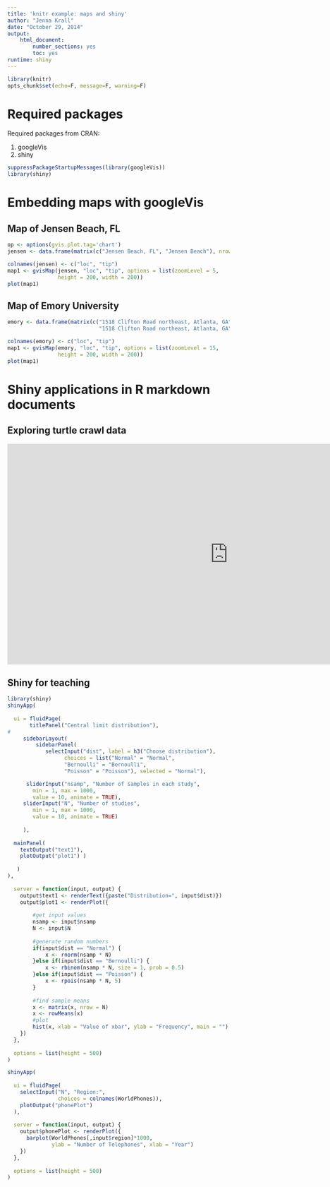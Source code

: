 ```yaml
---
title: 'knitr example: maps and shiny'
author: "Jenna Krall"
date: "October 29, 2014"
output: 
    html_document:
        number_sections: yes
        toc: yes 
runtime: shiny
---
```




```r
library(knitr)
opts_chunk$set(echo=F, message=F, warning=F)
```

# Required packages

Required packages from CRAN: 

1. googleVis
2. shiny

```r
suppressPackageStartupMessages(library(googleVis))
library(shiny)

```


# Embedding maps with googleVis

## Map of Jensen Beach, FL
```r

op <- options(gvis.plot.tag='chart')
jensen <- data.frame(matrix(c("Jensen Beach, FL", "Jensen Beach"), nrow = 1))

colnames(jensen) <- c("loc", "tip")
map1 <- gvisMap(jensen, "loc", "tip", options = list(zoomLevel = 5,
                height = 200, width = 200))
plot(map1)

```



## Map of Emory University
```r


emory <- data.frame(matrix(c("1518 Clifton Road northeast, Atlanta, GA", 
                             "1518 Clifton Road northeast, Atlanta, GA"), nrow = 1))

colnames(emory) <- c("loc", "tip")
map1 <- gvisMap(emory, "loc", "tip", options = list(zoomLevel = 15,
                height = 200, width = 200))
plot(map1)

```



# Shiny applications in R markdown documents

## Exploring turtle crawl data
<iframe src="https://jkrall.shinyapps.io/turtle-explore" style="border: none; width: 1000px; height: 500px"></iframe>

## Shiny for teaching

```r
library(shiny)
shinyApp(
  
  ui = fluidPage(
       titlePanel("Central limit distribution"),
#       
     sidebarLayout(
         sidebarPanel(
            selectInput("dist", label = h3("Choose distribution"), 
                  choices = list("Normal" = "Normal", 
                  "Bernoulli" = "Bernoulli",
                  "Poisson" = "Poisson"), selected = "Normal"),

      sliderInput("nsamp", "Number of samples in each study",
        min = 1, max = 1000,
        value = 10, animate = TRUE),
     sliderInput("N", "Number of studies",
        min = 1, max = 1000,
        value = 10, animate = TRUE)
      
     ),
   
  mainPanel(
    textOutput("text1"),
    plotOutput("plot1") )
   
   )
),
  
  server = function(input, output) {
    output$text1 <- renderText({paste("Distribution=", input$dist)})
    output$plot1 <- renderPlot({
        
        #get input values
        nsamp <- input$nsamp
        N <- input$N
        
        #generate random numbers
        if(input$dist == "Normal") {
            x <- rnorm(nsamp * N)
        }else if(input$dist == "Bernoulli") {
            x <- rbinom(nsamp * N, size = 1, prob = 0.5)
        }else if(input$dist == "Poisson") {
            x <- rpois(nsamp * N, 5)
        }
        
        #find sample means
        x <- matrix(x, nrow = N)
        x <- rowMeans(x)
        #plot
        hist(x, xlab = "Value of xbar", ylab = "Frequency", main = "")
    })
  },
  
  options = list(height = 500)
)
```



```r
shinyApp(
  
  ui = fluidPage(
    selectInput("N", "Region:", 
                choices = colnames(WorldPhones)),
    plotOutput("phonePlot")
  ),
  
  server = function(input, output) {
    output$phonePlot <- renderPlot({
      barplot(WorldPhones[,input$region]*1000, 
              ylab = "Number of Telephones", xlab = "Year")
    })
  },
  
  options = list(height = 500)
)
```

